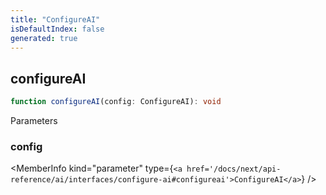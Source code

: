 ```yaml
---
title: "ConfigureAI"
isDefaultIndex: false
generated: true
---
```



<!-- This file was generated from the CommandKit source. Do not modify. Instead, re-run the "docgen" script -->


## configureAI

<GenerationInfo sourceFile="packages/ai/src/plugin.ts" sourceLine="34" packageName="@commandkit/ai" />



```ts title="Signature"
function configureAI(config: ConfigureAI): void
```
Parameters

### config

<MemberInfo kind="parameter" type={`<a href='/docs/next/api-reference/ai/interfaces/configure-ai#configureai'>ConfigureAI</a>`} />

